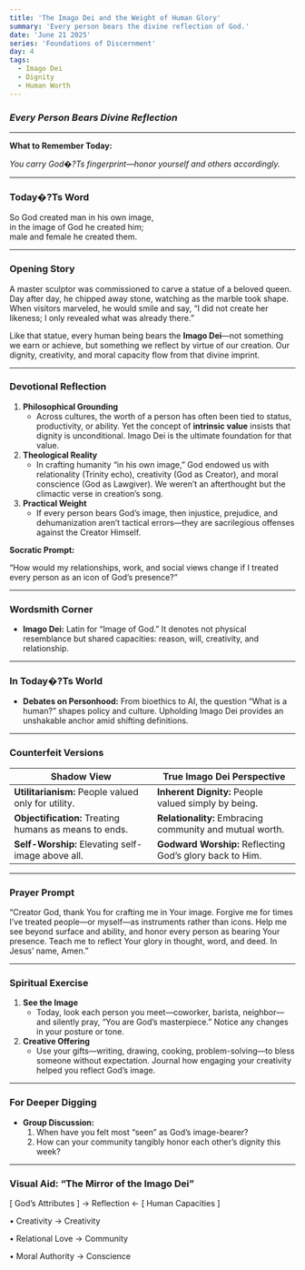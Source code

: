 ```yaml
---
title: 'The Imago Dei and the Weight of Human Glory'
summary: 'Every person bears the divine reflection of God.'
date: 'June 21 2025'
series: 'Foundations of Discernment'
day: 4
tags:
  - Imago Dei
  - Dignity
  - Human Worth
---
```



### ***Every Person Bears Divine Reflection***

---

**What to Remember Today:**

*You carry God�?Ts fingerprint—honor yourself and others accordingly.*

---

### **Today�?Ts Word**

<Scripture refText="Genesis 1:27 (ESV)">
So God created man in his own image,<br />
in the image of God he created him;<br />
male and female he created them.
</Scripture>

---

### **Opening Story**

A master sculptor was commissioned to carve a statue of a beloved queen. Day after day, he chipped away stone, watching as the marble took shape. When visitors marveled, he would smile and say, “I did not create her likeness; I only revealed what was already there.”

Like that statue, every human being bears the **Imago Dei**—not something we earn or achieve, but something we reflect by virtue of our creation. Our dignity, creativity, and moral capacity flow from that divine imprint.

---

### **Devotional Reflection**

1. **Philosophical Grounding**
    - Across cultures, the worth of a person has often been tied to status, productivity, or ability. Yet the concept of **intrinsic value** insists that dignity is unconditional. Imago Dei is the ultimate foundation for that value.
2. **Theological Reality**
    - In crafting humanity “in his own image,” God endowed us with relationality (Trinity echo), creativity (God as Creator), and moral conscience (God as Lawgiver). We weren’t an afterthought but the climactic verse in creation’s song.
3. **Practical Weight**
    - If every person bears God’s image, then injustice, prejudice, and dehumanization aren’t tactical errors—they are sacrilegious offenses against the Creator Himself.

**Socratic Prompt:**

“How would my relationships, work, and social views change if I treated every person as an icon of God’s presence?”

---

### **Wordsmith Corner**

- **Imago Dei:** Latin for “Image of God.” It denotes not physical resemblance but shared capacities: reason, will, creativity, and relationship.

---

### **In Today�?Ts World**

- **Debates on Personhood:** From bioethics to AI, the question “What is a human?” shapes policy and culture. Upholding Imago Dei provides an unshakable anchor amid shifting definitions.

---

### **Counterfeit Versions**

| Shadow View | True Imago Dei Perspective |
| --- | --- |
| **Utilitarianism:** People valued only for utility. | **Inherent Dignity:** People valued simply by being. |
| **Objectification:** Treating humans as means to ends. | **Relationality:** Embracing community and mutual worth. |
| **Self-Worship:** Elevating self-image above all. | **Godward Worship:** Reflecting God’s glory back to Him. |

---

### **Prayer Prompt**

“Creator God, thank You for crafting me in Your image. Forgive me for times I’ve treated people—or myself—as instruments rather than icons. Help me see beyond surface and ability, and honor every person as bearing Your presence. Teach me to reflect Your glory in thought, word, and deed. In Jesus’ name, Amen.”

---

### **Spiritual Exercise**

1. **See the Image**
    - Today, look each person you meet—coworker, barista, neighbor—and silently pray, “You are God’s masterpiece.” Notice any changes in your posture or tone.
2. **Creative Offering**
    - Use your gifts—writing, drawing, cooking, problem-solving—to bless someone without expectation. Journal how engaging your creativity helped you reflect God’s image.

---

### **For Deeper Digging**

- **Group Discussion:**
    1. When have you felt most “seen” as God’s image-bearer?
    2. How can your community tangibly honor each other’s dignity this week?

---

### **Visual Aid: “The Mirror of the Imago Dei”**

[ God’s Attributes ] → Reflection ← [ Human Capacities ]

• Creativity → Creativity

• Relational Love → Community

• Moral Authority → Conscience

